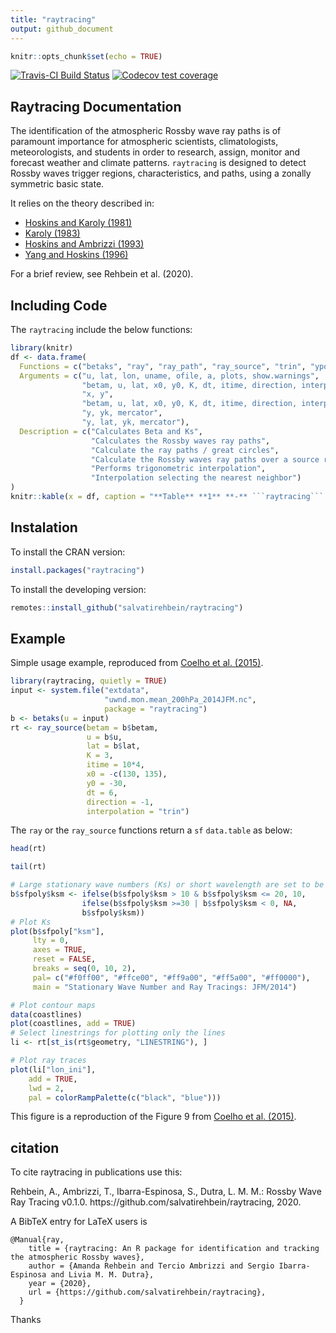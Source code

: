 ```yaml
---
title: "raytracing"
output: github_document
---
```


```r
knitr::opts_chunk$set(echo = TRUE)
```

[![Travis-CI Build Status](https://img.shields.io/travis/com/salvatirehbein/raytracing?style=for-the-badge)](https://travis-ci.com/github/salvatirehbein/raytracing)
[![Codecov test coverage](https://codecov.io/gh/salvatirehbein/raytracing/branch/master/graph/badge.svg)](https://codecov.io/gh/salvatirehbein/raytracing?branch=master)

## Raytracing Documentation

The identification of the atmospheric Rossby wave ray paths is of paramount importance for atmospheric scientists, climatologists, meteorologists, and students in order to research, assign, monitor and forecast weather and climate patterns. `raytracing` is designed to detect Rossby waves trigger regions, characteristics, and paths, using a zonally symmetric basic state. 

It relies on the theory described in:

* [Hoskins and Karoly (1981)](https://journals.ametsoc.org/jas/article/38/6/1179/20507/The-Steady-Linear-Response-of-a-Spherical)
* [Karoly (1983)](https://www.sciencedirect.com/science/article/abs/pii/0377026583900131)
* [Hoskins and Ambrizzi (1993)](https://journals.ametsoc.org/jas/article/50/12/1661/23207/Rossby-Wave-Propagation-on-a-Realistic)
* [Yang and Hoskins (1996)](https://journals.ametsoc.org/jas/article/53/16/2365/24038/Propagation-of-Rossby-Waves-of-Nonzero-Frequency)

For a brief review, see Rehbein et al. (2020).

## Including Code

The ```raytracing``` include the below functions:

```r
library(knitr)
df <- data.frame(
  Functions = c("betaks", "ray", "ray_path", "ray_source", "trin", "ypos"),
  Arguments = c("u, lat, lon, uname, ofile, a, plots, show.warnings", 
                "betam, u, lat, x0, y0, K, dt, itime, direction, interpolation, tl, a, verbose, ofile",
                "x, y",
                "betam, u, lat, x0, y0, K, dt, itime, direction, interpolation, tl, a, verbose, ofile",
                "y, yk, mercator",
                "y, lat, yk, mercator"), 
  Description = c("Calculates Beta and Ks",
                  "Calculates the Rossby waves ray paths",
                  "Calculate the ray paths / great circles",
                  "Calculate the Rossby waves ray paths over a source region",
                  "Performs trigonometric interpolation", 
                  "Interpolation selecting the nearest neighbor")
)
knitr::kable(x = df, caption = "**Table** **1** **-** ```raytracing``` functions, arguments, and its description.")
```

## Instalation
To install the CRAN version:
```r
install.packages("raytracing")
```

To install the developing version:
```r
remotes::install_github("salvatirehbein/raytracing")
```


## Example

Simple usage example, reproduced from [Coelho et al. (2015)](https://link.springer.com/article/10.1007/s00382-015-2800-1).

```r
library(raytracing, quietly = TRUE)
input <- system.file("extdata",
                     "uwnd.mon.mean_200hPa_2014JFM.nc",
                     package = "raytracing")
b <- betaks(u = input)
rt <- ray_source(betam = b$betam,
                 u = b$u,
                 lat = b$lat,
                 K = 3,
                 itime = 10*4,
                 x0 = -c(130, 135),
                 y0 = -30,
                 dt = 6,
                 direction = -1,
                 interpolation = "trin")
```

The ```ray``` or the ```ray_source``` functions return a ```sf``` ```data.table``` as below:

```r
head(rt)
```

```r
tail(rt)
```


```r
# Large stationary wave numbers (Ks) or short wavelength are set to be Ks = 10
b$sfpoly$ksm <- ifelse(b$sfpoly$ksm > 10 & b$sfpoly$ksm <= 20, 10, 
                ifelse(b$sfpoly$ksm >=30 | b$sfpoly$ksm < 0, NA, 
                b$sfpoly$ksm))
# Plot Ks
plot(b$sfpoly["ksm"],
     lty = 0,
     axes = TRUE, 
     reset = FALSE,
     breaks = seq(0, 10, 2),
     pal= c("#f0ff00", "#ffce00", "#ff9a00", "#ff5a00", "#ff0000"),
     main = "Stationary Wave Number and Ray Tracings: JFM/2014")

# Plot contour maps
data(coastlines)
plot(coastlines, add = TRUE)
# Select linestrings for plotting only the lines
li <- rt[st_is(rt$geometry, "LINESTRING"), ]

# Plot ray traces
plot(li["lon_ini"],
    add = TRUE,
    lwd = 2,
    pal = colorRampPalette(c("black", "blue")))
```
This figure is a reproduction of the Figure 9 from [Coelho et al. (2015)](https://link.springer.com/article/10.1007/s00382-015-2800-1).



## citation

To cite raytracing in publications use this:

Rehbein, A., Ambrizzi, T., Ibarra-Espinosa, S., Dutra, L. M. M.: Rossby Wave Ray Tracing v0.1.0. https://github.com/salvatirehbein/raytracing, 2020.


A BibTeX entry for LaTeX users is

```
@Manual{ray,
    title = {raytracing: An R package for identification and tracking the atmospheric Rossby waves},
    author = {Amanda Rehbein and Tercio Ambrizzi and Sergio Ibarra-Espinosa and Livia M. M. Dutra},
    year = {2020},
    url = {https://github.com/salvatirehbein/raytracing},
  }

```
Thanks

